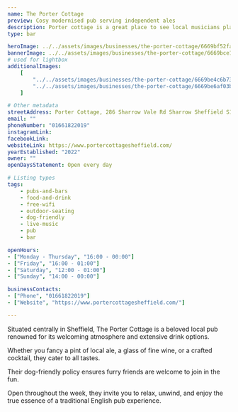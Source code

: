 ```yaml
---
name: The Porter Cottage
preview: Cosy modernised pub serving independent ales
description: Porter cottage is a great place to see local musicians play live music, and try a fantastic collection of drinks. Friendly staff and fun events throughout the evening make this a place you must visit!
type: bar

heroImage: ../../assets/images/businesses/the-porter-cottage/6669bf52faa21441b24d471a_Screenshot-2024-06-12-at-16.31.21.png
bannerImage: ../../assets/images/businesses/the-porter-cottage/6669bce18891743c49cf0d46_lr-04-Dirty-Habit-Porter-Cottage.jpg
# used for lightbox
additionalImages:
    [
        "../../assets/images/businesses/the-porter-cottage/6669be4c6b73dcf3665bf384_porter-cottage-2022.jpg",
        "../../assets/images/businesses/the-porter-cottage/6669be6af03b02842eccefbb_pic-2.jpg",
    ]

# Other metadata
streetAddress: Porter Cottage, 286 Sharrow Vale Rd Sharrow Sheffield S11 8ZL United Kingdom
email: ""
phoneNumber: "01661822019"
instagramLink:
facebookLink:
websiteLink: https://www.portercottagesheffield.com/
yearEstablished: "2022"
owner: ""
openDaysStatement: Open every day

# Listing types
tags:
    - pubs-and-bars
    - food-and-drink
    - free-wifi
    - outdoor-seating
    - dog-friendly
    - live-music
    - pub
    - bar

openHours:
- ["Monday - Thursday", "16:00 - 00:00"]
- ["Friday", "16:00 - 01:00"]
- ["Saturday", "12:00 - 01:00"]
- ["Sunday", "14:00 - 00:00"]

businessContacts:
- ["Phone", "01661822019"]
- ["Website", "https://www.portercottagesheffield.com/"]

---
```

Situated centrally in Sheffield, The Porter Cottage is a beloved local pub renowned for its welcoming atmosphere and extensive drink options.

Whether you fancy a pint of local ale, a glass of fine wine, or a crafted cocktail, they cater to all tastes.

Their dog-friendly policy ensures furry friends are welcome to join in the fun.

Open throughout the week, they invite you to relax, unwind, and enjoy the true essence of a traditional English pub experience.
